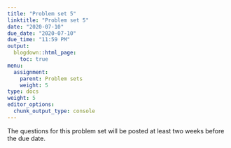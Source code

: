 ```yaml
---
title: "Problem set 5"
linktitle: "Problem set 5"
date: "2020-07-10"
due_date: "2020-07-10"
due_time: "11:59 PM"
output:
  blogdown::html_page:
    toc: true
menu:
  assignment:
    parent: Problem sets
    weight: 5
type: docs
weight: 5
editor_options: 
  chunk_output_type: console
---
```


The questions for this problem set will be posted at least two weeks before the due date.
